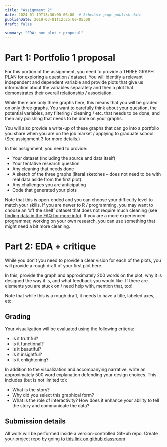```yaml
---
title: "Assignment 2"
date: 2024-01-19T13:30:00-06:00  # Schedule page publish date
publishDate: 2019-03-01T12:25:00-05:00
draft: false

summary: "EDA: one plot + proposal"
---
```


# Part 1: Portfolio 1 proposal
For this portion of the assignment, you need to provide a THREE GRAPH PLAN for exploring a question / dataset. You will identify a relevant independent and dependent variable and provide plots that give us information about the variables separately and then a plot that demonstrates their overall relationship / association. 

While there are only three graphs here, this means that you will be graded on only three graphs. You want to carefully think about your question, the potential variables, any filtering / cleaning / etc. that needs to be done, and then any polishing that needs to be done on your graphs. 

You will also provide a write-up of these graphs that can go into a portfolio you share when you are on the job market / applying to graduate school. (See assignment 3 for more details.)

In this assignment, you need to provide:

* Your dataset (including the source and data itself)
* Your tentative research question
* Any cleaning that needs done
* A sketch of the three graphs (literal sketches -- does not need to be with real data aside from the first plot). 
* Any challenges you are anticipating
* Code that generated your plots

Note that this is open-ended and you can choose your difficulty level to match your skills. If you are newer to R / programming, you may want to choose an 'off the shelf' dataset that does not require much cleaning (see [finding data in the FAQ for more info](finding-data/)). If you are a more experienced programmer, working on your own research, you can use something that might need a bit more cleaning. 

# Part 2: EDA + critique

While you don't you need to provide a clear vision for each of the plots, you will provide a rough draft of your first plot here. 

In this, provide the graph and approximately 200 words on the plot, why it is designed the way it is, and what feedback you would like. If there are elements you are stuck on / need help with, mention that, too!

Note that while this is a rough draft, it needs to have a title, labeled axes, etc. 

## Grading

Your visualization will be evaluated using the following criteria:

* Is it truthful?
* Is it functional?
* Is it beautiful?
* Is it insightful?
* Is it enlightening?

In addition to the visualization and accompanying narrative, write an approximately 500 word explanation defending your design choices. This includes (but is not limited to):

* What is the story?
* Why did you select this graphical form?
* What is the role of interactivity? How does it enhance your ability to tell the story and communicate the data?


## Submission details
All work will be performed inside a version-controlled GitHub repo. Create your project repo by going [to this link on github classroom](https://classroom.github.com/a/YW1Ypwo_)